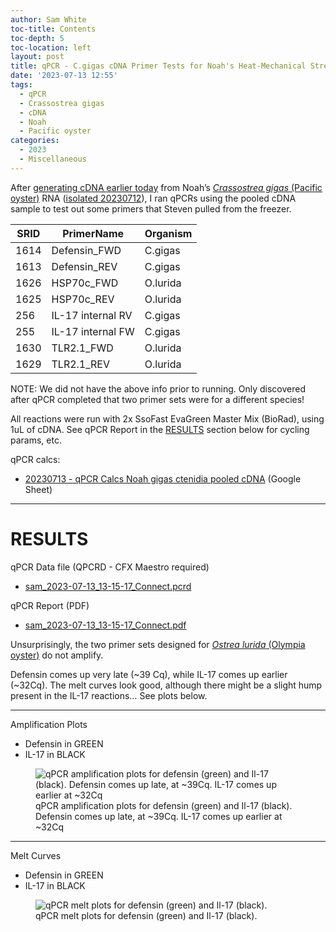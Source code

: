 ```yaml
---
author: Sam White
toc-title: Contents
toc-depth: 5
toc-location: left
layout: post
title: qPCR - C.gigas cDNA Primer Tests for Noah's Heat-Mechanical Stress Project
date: '2023-07-13 12:55'
tags: 
  - qPCR
  - Crassostrea gigas
  - cDNA
  - Noah
  - Pacific oyster
categories: 
  - 2023
  - Miscellaneous
---
```

After [generating cDNA earlier today](https://robertslab.github.io/sams-notebook/posts/2023/2023-07-13-Reverse-Transcription-C.gigas-RNA-from-Noah's-Heat-Mechanical-Stress-Project/) from Noah's [_Crassostrea gigas_ (Pacific oyster)](http://en.wikipedia.org/wiki/Pacific_oyster) RNA ([isolated 20230712](https://robertslab.github.io/sams-notebook/2023/07/12/RNA-Isolation-C.gigas-Ctenidia-from-Noah's-Heat-Mechanical-Stress-Project/)), I ran qPCRs using the pooled cDNA sample to test out some primers that Steven pulled from the freezer.

| SRID | PrimerName        | Organism |
|------|-------------------|----------|
| 1614 | Defensin_FWD      | C.gigas  |
| 1613 | Defensin_REV      | C.gigas  |
| 1626 | HSP70c_FWD        | O.lurida |
| 1625 | HSP70c_REV        | O.lurida |
| 256  | IL-17 internal RV | C.gigas  |
| 255  | IL-17 internal FW | C.gigas  |
| 1630 | TLR2.1_FWD        | O.lurida |
| 1629 | TLR2.1_REV        | O.lurida |

NOTE: We did not have the above info prior to running. Only discovered after qPCR completed that two primer sets were for a different species!

All reactions were run with 2x SsoFast EvaGreen Master Mix (BioRad), using 1uL of cDNA. See qPCR Report in the [RESULTS](#results) section below for cycling params, etc.

qPCR calcs:

- [20230713 - qPCR Calcs Noah gigas ctenidia pooled cDNA](https://docs.google.com/spreadsheets/d/1ie8IrIDFY-KTxb2Iwwyyi-e03WaNRGPxSrYbYsC0kG0/edit?usp=sharing) (Google Sheet)

---

# RESULTS

qPCR Data file (QPCRD - CFX Maestro required)

- [sam_2023-07-13_13-15-17_Connect.pcrd](https://owl.fish.washington.edu/Athaliana/qPCR_data/sam_2023-07-13_13-15-17_Connect.pcrd)

qPCR Report (PDF)

- [sam_2023-07-13_13-15-17_Connect.pdf](https://owl.fish.washington.edu/Athaliana/qPCR_data/qPCR_reports/sam_2023-07-13_13-15-17_Connect.pdf)

Unsurprisingly, the two primer sets designed for [_Ostrea lurida_ (Olympia oyster)](http://en.wikipedia.org/wiki/Pacific_oyster) do not amplify.

Defensin comes up very late (~39 Cq), while IL-17 comes up earlier (~32Cq). The melt curves look good, although there might be a slight hump present in the IL-17 reactions... See plots below.



---

Amplification Plots

- Defensin in GREEN
- IL-17 in BLACK

![qPCR amplification plots for defensin (green) and Il-17 (black). Defensin comes up late, at ~39Cq. IL-17 comes up earlier at ~32Cq](https://owl.fish.washington.edu/Athaliana/qPCR_data/sam_2023-07-13_13-15-17_Connect-amp_plots.png)

---

Melt Curves

- Defensin in GREEN
- IL-17 in BLACK

![qPCR melt plots for defensin (green) and Il-17 (black).](https://owl.fish.washington.edu/Athaliana/qPCR_data/sam_2023-07-13_13-15-17_Connect-melt_plots.png)
